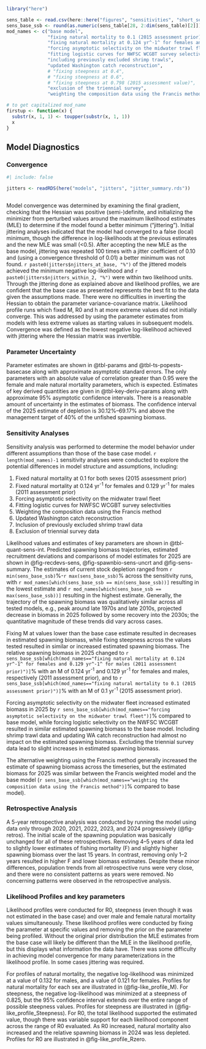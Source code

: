 
```r
library("here")

sens_table <- read.csv(here::here("figures", "sensitivities", "short_sens_table.csv"))
sens_base_ssb <- round(as.numeric(sens_table[28, 2:dim(sens_table)[2]])/as.numeric(sens_table[28, 2])*100, 2)
mod_names <- c("base model", 
               "fixing natural mortality to 0.1 (2015 assessment prior)", 
               "fixing natural mortality at 0.124 yr^-1^ for females and 0.129 yr^-1^ for males (2011 assessment prior)", 
               "forcing asymptotic selectivity on the midwater trawl fleet", 
               "fitting logistic curves for NWFSC WCGBT survey selectivity", 
               "including previously excluded shrimp trawls",
               "updated Washington catch reconstruction",
               # "fixing steepness at 0.4", 
               # "fixing steepness at 0.6", 
               # "fixing steepness at 0.798 (2015 assessment value)", 
               "exclusion of the triennial survey",
               "weighting the composition data using the Francis method")

# to get capitalized mod_name
firstup <- function(x) {
  substr(x, 1, 1) <- toupper(substr(x, 1, 1))
  x
}
```

## Model Diagnostics

<!-- Remove intro text: 
Three types of uncertainty are presented for the assessment of widow rockfish. First, uncertainty in the parameter estimates was determined using approximate asymptotic estimates of the standard error. These estimates were based on the maximum likelihood theory that the inverse of the Hessian matrix (the second derivative of the log-likelihood function with respect to the parameter vector) approaches the true uncertainty of the parameter estimates as the sample size approaches infinity. This approach takes into account the uncertainty in the data and supplies correlation estimates between parameters, but does not capture possible skewness in the error distribution of the parameters and may not accurately estimate the standard error in some cases (see [@stewart_comparison_2013]).

The second type of uncertainty that is presented is related to modeling and structural error. This uncertainty cannot be captured in the base model as it is related to errors in the assumptions used in specifying the base model. Therefore, sensitivity analyses were conducted where assumptions were modified to reveal the effect they have on the model results.

Lastly, a major axis of uncertainty was determined from a parameter or structural assumption that results in the greatest change in stock status and advice, and projections were made for different states of nature based upon that parameter or structural assumption.
-->

### Convergence

```r
#| include: false

jitters <- readRDS(here("models", "jitters", "jitter_summary.rds"))



```


Model convergence was determined by examining the final gradient, checking that the Hessian was positive (semi-)definite, and initializing the minimizer from perturbed  values around the maximum likelihood estimates (MLE) to determine if the model found a better minimum (“jittering”). Initial jittering analyses indicated that the model had converged to a false (local) minimum, though the difference in log-likelihoods at the previous estimates and the new MLE was small (<0.5). After accepting the new MLE as the base model, jittering was repeated 100 times with a jitter coefficient of 0.10 and (using a convergence threshold of 0.01) a better minimum was not found. `r paste0(jitters$njitters_at_base, "%")` of the jittered models achieved the minimum negative log-likelihood and `r paste0(jitters$njitters_within_2, "%")` were within two likelihood units. Through the jittering done as explained above and likelihood profiles, we are confident that the base case as presented represents the best fit to the data given the assumptions made. There were no difficulties in inverting the Hessian to obtain the parameter variance-covariance matrix. Likelihood profile runs which fixed M, R0 and h at more extreme values did not initially converge. This was addressed by using the parameter estimates from models with less extreme values as starting values in subsequent models. Convergence was defined as the lowest negative log-likelihood achieved with jittering where the Hessian matrix was invertible. 

### Parameter Uncertainty

Parameter estimates are shown in @tbl-params and @tbl-ts-popests-basecase along with approximate asymptotic standard errors. The only parameters with an absolute value of correlation greater than 0.95 were the female and male natural mortality parameters, which is expected. Estimates of key derived quantities are given in @tbl-key-deriv-params along with approximate 95% asymptotic confidence intervals. There is a reasonable amount of uncertainty in the estimates of biomass. The confidence interval of the 2025 estimate of depletion is 30.12%–69.17% and above the management target of 40% of the unfished spawning biomass.

### Sensitivity Analyses

Sensitivity analysis was performed to determine the model behavior under different assumptions than those of the base case model. `r length(mod_names)-1` sensitivity analyses were conducted to explore the potential differences in model structure and assumptions, including:

1. Fixed natural mortality at 0.1 for both sexes (2015 assessment prior)
2. Fixed natural mortality at 0.124 yr^-1^ for females and 0.129 yr^-1^ for males (2011 assessment prior)
<!--
3. Fixed steepness at 0.4
4. Fixed steepness at 0.6
5. Fixed steepness at 0.798 (2015 assessment value)
-->
4. Forcing asymptotic selectivity on the midwater trawl fleet
5. Fitting logistic curves for NWFSC WCGBT survey selectivities
6. Weighting the composition data using the Francis method
7. Updated Washington catch reconstruction
8. Inclusion of previously excluded shrimp trawl data
9. Exclusion of triennial survey data

Likelihood values and estimates of key parameters are shown in @tbl-quant-sens-int. Predicted spawning biomass trajectories, estimated recruitment deviations and comparisons of model estimates for 2025 are shown in @fig-recdevs-sens, @fig-spawnbio-sens-uncrt and @fig-sens-summary. The estimates of current stock depletion ranged from `r min(sens_base_ssb)`%-`r max(sens_base_ssb)`% across the sensitivity runs, with `r mod_names[which(sens_base_ssb == min(sens_base_ssb))]` resulting in the lowest estimate and `r mod_names[which(sens_base_ssb == max(sens_base_ssb))]` resulting in the highest estimate. Generally, the trajectory of the spawning biomass was qualitatively similar across all tested models, e.g., peak around late 1970s and late 2010s, projected decrease in biomass in 2025 followed by some recovery into the 2030s; the quantitative magnitude of these trends did vary across cases. 

Fixing M at values lower than the base case estimate resulted in decreases in estimated spawning biomass, while fixing steepness across the values tested resulted in similar or increased estimated spawning biomass. The relative spawning biomass in 2025 changed to `r sens_base_ssb[which(mod_names=="fixing natural mortality at 0.124 yr^-1^ for females and 0.129 yr^-1^ for males (2011 assessment prior)")]`% with an M of 0.124 yr^-1^ and 0.129 yr^-1^ for females and males, respectively (2011 assessment prior), and to `r sens_base_ssb[which(mod_names=="fixing natural mortality to 0.1 (2015 assessment prior)")]`% with an M of 0.1 yr^-1^ (2015 assessment prior). 

<!-- Fixing steepness at a value of 0.6 resulted in an increase of the spawning biomass to `r sens_base_ssb[which(mod_names=="fixing steepness at 0.6")]`% and a decrease in equilibrium yield at a SPR50% reference harvest rate, while other tested values for fixed steepness increased spawning biomass slightly (`r sens_base_ssb[which(mod_names=="fixing steepness at 0.4")]`% and `r sens_base_ssb[which(mod_names=="fixing steepness at 0.798 (2015 assessment value)")]`% for steepness at 0.4 and 0.798, respectively) and increasing equilibrium yield at a SPR50% reference harvest rate slightly. Fixing steepness at a value of 0.4 resulted in low recruitment deviations in the 2019-2024 period relative to other tested models and the base model. -->

Forcing asymptotic selectivity on the midwater fleet increased estimated biomass in 2025 by `r sens_base_ssb[which(mod_names=="forcing asymptotic selectivity on the midwater trawl fleet")]`% compared to base model, while forcing logistic selectivity on the NWFSC WCGBT resulted in similar estimated spawning biomass to the base model. Including shrimp trawl data and updating WA catch reconstruction had almost no impact on the estimated spawning biomass. Excluding the triennial survey data lead to slight increases in estimated spawning biomass. 

The alternative weighting using the Francis method generally increased the estimate of spawning biomass across the timeseries, but the estimated biomass for 2025 was similar between the Francis weighted model and the base model (`r sens_base_ssb[which(mod_names=="weighting the composition data using the Francis method")]`% compared to base model). 

### Retrospective Analysis

A 5-year retrospective analysis was conducted by running the model using data only through 2020, 2021, 2022, 2023, and 2024 progressively (@fig-retros). The initial scale of the spawning population was basically unchanged for all of these retrospectives. Removing 4–5 years of data led to slightly lower estimates of fishing mortality (F) and slightly higher spawning biomass over the last 15 years. In contrast, removing only 1–2 years resulted in higher F and lower biomass estimates. Despite these minor differences, population trends from all retrospective runs were very close, and there were no consistent patterns as years were removed. No concerning patterns were observed in the retrospective analysis.

### Likelihood Profiles and key parameters

Likelihood profiles were conducted for R0, steepness (even though it was not estimated in the base case) and over male and female natural mortality values simultaneously. These likelihood profiles were conducted by fixing the parameter at specific values and removing the prior on the parameter being profiled. Without the original prior distribution the MLE estimates from the base case will likely be different than the MLE in the likelihood profile, but this displays what information the data have. There was some difficulty in achieving model convergence for many parameterizations in the likelihood profile. In some cases jittering was required. 

For profiles of natural mortality, the negative log-likelihood was minimized at a value of 0.132 for males, and a value of 0.121 for females. Profiles for natural mortality for each sex are illustrated in (@fig-like_profile_M). For steepness, the negative log-likelihood was minimized at a steepness of 0.825, but the 95% confidence interval extends over the entire range of possible steepness values. Profiles for steepness are illustrated in (@fig-like_profile_Steepness). For R0, the total likelihood supported the estimated value, though there was variable support for each likelihood component across the range of R0 evaluated. As R0 increased, natural mortality also increased and the relative spawning biomass in 2024 was less depleted. Profiles for R0 are illustrated in @fig-like_profile_Rzero.
